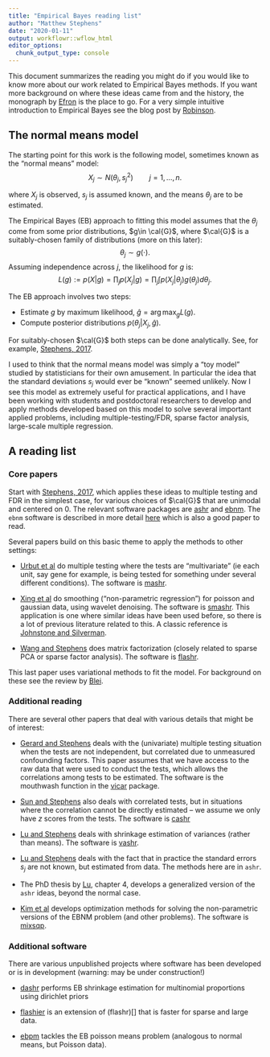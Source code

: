 ```yaml
---
title: "Empirical Bayes reading list"
author: "Matthew Stephens"
date: "2020-01-11"
output: workflowr::wflow_html
editor_options:
  chunk_output_type: console
---
```


This document summarizes the reading you might do if you would like to know more about
our work related to Empirical Bayes methods. If you want more background on where these ideas came from and the history, the monograph by [Efron](https://statweb.stanford.edu/~ckirby/brad/LSI/monograph_CUP.pdf) is the place to go.
For a very simple intuitive introduction to Empirical Bayes see the blog post by [Robinson](http://varianceexplained.org/r/empirical_bayes_baseball/).


## The normal means model

The starting point for this work is the following model,
sometimes known as the "normal means" model:
$$X_j \sim N(\theta_j,s_j^2) \qquad j=1,\dots,n.$$

where $X_j$ is observed, $s_j$ is assumed known, and the means $\theta_j$ are to be estimated.

The Empirical Bayes (EB)  approach  to fitting this model assumes that the $\theta_j$
come from some prior distributions, $g\in \cal{G}$, where $\cal{G}$ is a suitably-chosen
family of distributions (more on this later):
$$\theta_j \sim g(\cdot).$$
Assuming independence across $j$, the likelihood for $g$ is:
$$L(g):= p(X | g) = \prod_j p(X_j|g) = \prod_j \int p(X_j | \theta_j) g(\theta_j) d\theta_j.$$


The EB approach involves two steps:

- Estimate $g$ by maximum likelihood, $\hat{g} = \arg \max_g L(g)$.
- Compute posterior distributions $p(\theta_j | X_j, \hat{g})$.


For suitably-chosen $\cal{G}$ both steps can be done analytically. See, for example, [Stephens, 2017](https://doi.org/10.1093/biostatistics/kxw041).

I used to think that the normal means model 
was simply a "toy model" studied by statisticians for their own amusement.
In particular the idea that the standard deviations $s_j$ would ever be "known" seemed unlikely.
Now I see this model as extremely useful for practical applications, 
and I have been working with students and postdoctoral researchers to develop and
apply methods developed based on this  model to solve several important applied problems, including
multiple-testing/FDR, sparse factor analysis, large-scale multiple regression.


## A reading list

### Core papers

Start with [Stephens, 2017](https://doi.org/10.1093/biostatistics/kxw041), which applies
these ideas to multiple testing and FDR in the simplest case, for various choices of $\cal{G}$ that
are unimodal and centered on 0. The relevant software packages are [ashr](https://github.com/stephens999/ashr) and [ebnm](https://github.com/stephenslab/ebnm). The `ebnm` software is described in more detail [here](https://arxiv.org/abs/2110.00152) which is also a good paper to read.

Several papers build on this basic theme to apply the methods to other settings:

- [Urbut et al](http://dx.doi.org/10.1038/s41588-018-0268-8) do multiple testing where the tests are "multivariate" (ie each unit, say gene for example, is being tested for something under several different conditions). The software is [mashr](https://github.com/stephenslab/mashr).

- [Xing et al](https://arxiv.org/abs/1605.07787) do smoothing ("non-parametric regression") for poisson and gaussian data, using wavelet denoising. The software is [smashr](https://github.com/stephenslab/smashr). This application is one where similar ideas have been used before, so there is a lot of previous literature related to this. A classic reference is [Johnstone and Silverman](https://projecteuclid.org/euclid.aos/1123250227).

- [Wang and Stephens](https://arxiv.org/abs/1802.06931) does matrix factorization (closely related to sparse PCA or sparse factor analysis). The software is [flashr](https://github.com/stephenslab/flashr).

This last paper uses variational methods to fit the model. For background on these see
the review by [Blei](https://arxiv.org/abs/1601.00670).


### Additional reading

There are several other papers that deal with various details that might be of interest:

- [Gerard and Stephens](http://dx.doi.org/10.1093/biostatistics/kxy029) deals with the (univariate) multiple testing situation when the tests are not independent, but correlated due to unmeasured
confounding factors. This paper assumes that we have access to the raw data that were
used to conduct the tests, which allows the correlations among tests to be  estimated.
The software is the mouthwash function in the [vicar](https://github.com/dcgerard/vicar) package.

- [Sun and Stephens](https://arxiv.org/abs/1812.07488) also deals with correlated tests, but in situations where the correlation cannot be directly estimated -- we assume we only have $z$ scores from the tests. The software
is [cashr](https://github.com/stephenslab/cashr)

- [Lu and Stephens](http://stephenslab.uchicago.edu/assets/papers/lu-stephens-2016.pdf) deals with shrinkage estimation of variances (rather than means).
The software is [vashr](https://github.com/stephenslab/vashr).

- [Lu and Stephens](https://arxiv.org/abs/1901.10679) deals with the fact that in practice the standard errors $s_j$ are not
known, but estimated from data. The methods here are in `ashr`.

- The PhD thesis by [Lu](http://stephenslab.uchicago.edu/assets/papers/mengyin-thesis.pdf), chapter 4, develops a generalized version of the `ashr` ideas,
beyond the normal case.

- [Kim et al](https://doi.org/10.1080/10618600.2019.1689985) develops optimization methods for
solving the non-parametric versions of the EBNM problem (and other problems). The software is
[mixsqp](https://github.com/stephenslab/mixsqp).

### Additional software

There are various unpublished projects where software has been developed or is in development (warning: may be under construction!)

- [dashr](https://github.com/stephenslab/dashr) performs EB shrinkage estimation for multinomial proportions using dirichlet priors

- [flashier](https://github.com/willwerscheid/flashier) is an extension of (flashr)[] that is faster for sparse and large data.

- [ebpm](https://github.com/stephenslab/ebpm) tackles the EB poisson means problem (analogous to normal means, but Poisson data).
